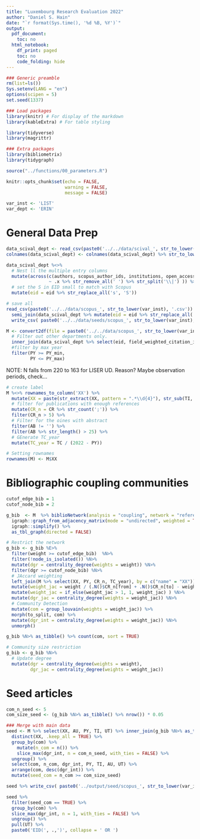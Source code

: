 ```yaml
---
title: "Luxembourg Research Evaluation 2022"
author: "Daniel S. Hain"
date: "`r format(Sys.time(), '%d %B, %Y')`"
output:
  pdf_document:
    toc: no
  html_notebook:
    df_print: paged
    toc: no
    code_folding: hide
---
```


```r
### Generic preamble
rm(list=ls())
Sys.setenv(LANG = "en")
options(scipen = 5)
set.seed(1337)

### Load packages  
library(knitr) # For display of the markdown
library(kableExtra) # For table styling

library(tidyverse)
library(magrittr)

### Extra packages
library(bibliometrix)
library(tidygraph)

source("../functions/00_parameters.R")
```

```r
knitr::opts_chunk$set(echo = FALSE,
                      warning = FALSE, 
                      message = FALSE)
```

```r
var_inst <- 'LIST'
var_dept <- 'ERIN'
```

# General Data Prep

```r
data_scival_dept <- read_csv(paste0('../../data/scival_', str_to_lower(var_inst), '_', str_to_lower(var_dept), '.csv'), skip = 19) 
colnames(data_scival_dept) <- colnames(data_scival_dept) %>% str_to_lower() %>% str_squish() %>% str_replace_all("[ /-]", "_") %>% str_remove_all('[()\\*\\.\\,]')

data_scival_dept %<>% 
  # Nest ll the multiple entry columns
  mutate(across(c(authors, scopus_author_ids, institutions, open_access, scopus_affiliation_ids, scopus_affiliation_names, country_region, all_science_journal_classification_asjc_code, all_science_journal_classification_asjc_field_name, sustainable_development_goals_2021),
                ~ .x %>% str_remove_all(' ') %>% str_split('\\|') )) %>%
  # set the S in EID small to match with Scopus
  mutate(eid = eid %>% str_replace_all('s', 'S'))
```

```r
# save all
read_csv(paste0('../../data/scopus_', str_to_lower(var_inst), '.csv')) %>% 
  semi_join(data_scival_dept %>% mutate(eid = eid %>% str_replace_all('S', 's')), by = c('EID' = 'eid')) %>%
  write_csv( paste0('../../data/seeds/scopus_', str_to_lower(var_inst), '_', str_to_lower(var_dept), '_seed_0.csv'))
```


```r
M <- convert2df(file = paste0('../../data/scopus_', str_to_lower(var_inst), '.csv'), dbsource = "scopus", format = "csv") %>%
  # Filter out other departments only.
  inner_join(data_scival_dept %>% select(eid, field_weighted_citation_impact), by = c('UT' = 'eid')) %>%
  #filter by max year
  filter(PY >= PY_min,
         PY <= PY_max)
```


NOTE: N falls from 220 to 163 for LISER UD. Reason?
Maybe observation periods, check...

```r
# create label
M %<>% rownames_to_column('XX') %>% 
  mutate(XX = paste(str_extract(XX, pattern = ".*\\d{4}"), str_sub(TI, 1,25)) %>% str_replace_all("[^[:alnum:]]", " ") %>% str_squish() %>% str_replace_all(" ", "_") %>% make.unique(sep='_')) %>%
  # filter for publications with enough references
  mutate(CR_n = CR %>% str_count(';')) %>%
  filter(CR_n > 5) %>%
  # Filter for the oines with abstract
  filter(AB != '') %>%
  filter(AB %>% str_length() > 25) %>%
  # GEnerate TC_year
  mutate(TC_year = TC / (2022 - PY)) 

# Setting rownames
rownames(M) <- M$XX
```

# Bibliographic coupling communities

```r
cutof_edge_bib = 1
cutof_node_bib = 2
```

```r
g_bib  <- M  %>% biblioNetwork(analysis = "coupling", network = "references", sep = ";", shortlabel =  FALSE) %>% 
  igraph::graph_from_adjacency_matrix(mode = "undirected", weighted = TRUE, diag = FALSE) %>% 
  igraph::simplify() %>%
  as_tbl_graph(directed = FALSE)
```

```r
# Restrict the network
g_bib <- g_bib %E>% 
  filter(weight >= cutof_edge_bib)  %N>%
  filter(!node_is_isolated()) %N>%
  mutate(dgr = centrality_degree(weights = weight)) %N>% 
  filter(dgr >= cutof_node_bib) %N>%
  # JAccard weighting
  left_join(M %>% select(XX, PY, CR_n, TC_year), by = c("name" = "XX")) %E>% 
  mutate(weight_jac = weight / (.N()$CR_n[from] + .N()$CR_n[to] - weight) ) %E>%
  mutate(weight_jac = if_else(weight_jac > 1, 1, weight_jac) ) %N>%
  mutate(dgr_jac = centrality_degree(weights = weight_jac)) %N>%
  # Community Detection
  mutate(com = group_louvain(weights = weight_jac)) %>%
  morph(to_split, com) %>% 
  mutate(dgr_int = centrality_degree(weights = weight_jac)) %N>%
  unmorph()
```


```r
g_bib %N>% as_tibble() %>% count(com, sort = TRUE)
```

```r
# Community size restriction
g_bib <- g_bib %N>%
  # Update degree
  mutate(dgr = centrality_degree(weights = weight),
         dgr_jac = centrality_degree(weights = weight_jac))
```

# Seed articles

```r
com_n_seed <- 5
com_size_seed <- (g_bib %N>% as_tibble() %>% nrow()) * 0.05
```

```r
### Merge with main data
seed <- M %>% select(XX, AU, PY, TI, UT) %>% inner_join(g_bib %N>% as_tibble() %>% select(name, dgr, dgr_jac, com, dgr_int), by = c('XX' = 'name')) %>%
  distinct(XX, .keep_all = TRUE) %>%
  group_by(com) %>%
    mutate(n_com = n()) %>%
    slice_max(dgr_int, n = com_n_seed, with_ties = FALSE) %>%
  ungroup() %>%
  select(com, n_com, dgr_int, PY, TI, AU, UT) %>%
  arrange(com, desc(dgr_int)) %>%
  mutate(seed_com = n_com >= com_size_seed)
```

```r
seed %>% write_csv( paste0('../output/seed/scopus_', str_to_lower(var_inst), '_', str_to_lower(var_dept), '_seed.csv'))
```

```r
seed %>% 
  filter(seed_com == TRUE) %>%
  group_by(com) %>%
  slice_max(dgr_int, n = 1, with_ties = FALSE) %>%
  ungroup() %>%
  pull(UT) %>%
  paste0('EID(', .,')', collapse = ' OR ') 
```



